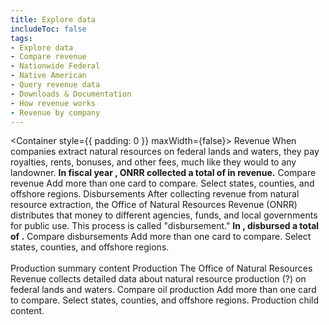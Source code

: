 ```yaml
---
title: Explore data
includeToc: false
tags: 
- Explore data
- Compare revenue
- Nationwide Federal
- Native American
- Query revenue data
- Downloads & Documentation
- How revenue works
- Revenue by company
---
```


<Container style={{ padding: 0 }} maxWidth={false}>
  <Box mb={10}>
    <ExploreData>
      <Revenue>
        <MapContext>
          <RevenueMap />
          <SummaryCards>
            <RevenueSummaryTrends />
            <RevenueSummaryTopCommodities />
          </SummaryCards>
        </MapContext>
        <CompareContext>
          <Container>
            <Grid container>
              <Grid item md={12}>
                <Box mb={1} color="secondary.main" borderBottom={5}>
                  <Box component="h2" color="secondary.dark">Revenue</Box>
                </Box>
                <Typography variant="body1">
                  When companies extract natural resources on federal lands and waters, they pay royalties, rents, bonuses, and other fees, much like they would to any landowner. <strong>In fiscal year <Year />, ONRR collected a total of <LocationTotal location='Nationwide Federal' /> in revenue.</strong>
                </Typography>
              </Grid>
            </Grid>
          </Container>
          <PageSubMenu />
          <Container id="compare-revenue">
            <Grid container>
              <Grid item md={12}>
                <Box color="secondary.main" mt={5} mb={2} borderBottom={2}>
                  <Box component="h3" color="secondary.dark">Compare revenue</Box>
                </Box>
                <Box fontSize="body1.fontSize">
                  Add more than one card to compare.  Select states, counties, and offshore regions.
                </Box>
              </Grid>
            </Grid>
            <Grid container>
              <Grid item md={12}>
                <DetailCards> 
                  <RevenueDetailTrends />
                  <RevenueDetailCommodities />
                  <RevenueDetailTypes />
                </DetailCards>
              </Grid>
            </Grid>
          </Container>
        </CompareContext>
        <NationalRevenueSummary title="Nationwide revenue summary" />
        <TopLocations title="Top locations" />
        <Commodities title="Top commodities" />
        <Company title="Revenue by company" />
      </Revenue>
      <Disbursements>
        <MapContext>
          <DisbursementMap />
          <SummaryCards>
            <DisbursementTrend />
            <DisbursementRecipientSummary/>
          </SummaryCards>
        </MapContext>
        <CompareContext>
          <Container>
            <Grid container>
              <Grid item md={12}>
                <Box mb={1} color="secondary.main" borderBottom={5}>
                  <Box component="h2" color="secondary.dark">Disbursements</Box>
                </Box>
                <Typography variant="body1">
                  After collecting revenue from natural resource extraction, the Office of Natural Resources Revenue (ONRR) distributes that money to different agencies, funds, and local governments for public use. This process is called "disbursement." <strong>In <Year />, disbursed a total of <LocationTotal location='Nationwide Federal' />.</strong>
                </Typography>
              </Grid>
            </Grid>
          </Container>
          <PageSubMenu />
          <Container id="compare-disbursements">
            <Grid container>
              <Grid item md={12}>
                <Box color="secondary.main" mt={5} mb={2} borderBottom={2}>
                  <Box component="h3" color="secondary.dark">Compare disbursements</Box>
                </Box>
                <Box fontSize="body1.fontSize">
                  Add more than one card to compare.  Select states, counties, and offshore regions.
                </Box>
              </Grid>
            </Grid>
            <Grid container>
              <Grid item md={12}>
                <DetailCards>  
                  <DisbursementDetailTrends />
                  <DisbursementRecipients />        
                </DetailCards>
              </Grid>
            </Grid>
          </Container>
        </CompareContext>
         <NationwideDisbursementSummary title="Nationwide revenue summary" />
      </Disbursements>
      <Production>
        <MapContext>
          <ProductionMap />
          <SummaryCards>
            <Box>Production summary content</Box>
          </SummaryCards>
        </MapContext>
        <CompareContext>
          <Container>
            <Grid container>
              <Grid item md={12}>
                <Box mb={1} color="secondary.main" borderBottom={5}>
                  <Box component="h2" color="secondary.dark">Production</Box>
                </Box>
                <Typography variant="body1">
                  The Office of Natural Resources Revenue collects detailed data about natural resource production (?) on federal lands and waters.
                </Typography>
              </Grid>
            </Grid>
          </Container>
          <PageSubMenu />
          <Container id="compare-oil-production">
            <Grid container>
              <Grid item md={12}>
                <Box color="secondary.main" mt={5} mb={2} borderBottom={2}>
                  <Box component="h3" color="secondary.dark">Compare oil production</Box>
                </Box>
                <Box fontSize="body1.fontSize">
                  Add more than one card to compare.  Select states, counties, and offshore regions.
                </Box>
              </Grid>
            </Grid>
            <Grid container>
              <Grid item md={12}>
                <DetailCards> 
                  <Box>Production child content.</Box>
                </DetailCards>
              </Grid>
            </Grid>
          </Container>       
        </CompareContext>
      </Production>
    </ExploreData>
  </Box>
</Container>


